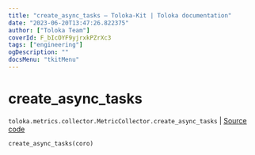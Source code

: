 ```yaml
---
title: "create_async_tasks — Toloka-Kit | Toloka documentation"
date: "2023-06-20T13:47:26.822375"
author: ["Toloka Team"]
coverId: F_bIcOYF9yjrxkPZrXc3
tags: ["engineering"]
ogDescription: ""
docsMenu: "tkitMenu"
---
```


# create_async_tasks

`toloka.metrics.collector.MetricCollector.create_async_tasks` | [Source code](https://github.com/Toloka/toloka-kit/blob/v1.2.0/src/metrics/collector.py#L66)

```python
create_async_tasks(coro)
```